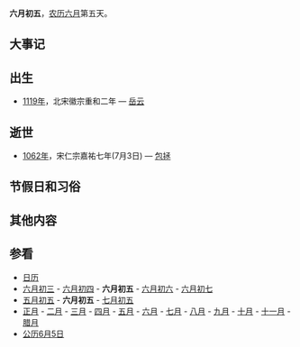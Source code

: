 {{Lunar06Calendar}}
'''六月初五'''，[[农历|农历]][[六月_(农历)|六月]]第五天。

==大事记==

==出生==
*[[1119年|1119年]]，北宋徽宗重和二年 — [[岳云|岳云]]

==逝世==
*[[1062年|1062年]]，宋仁宗嘉祐七年(7月3日) — [[包拯|包拯]]

==节假日和习俗==

==其他内容==

==参看==
*[[历史上的今天|日历]]
*[[六月初三|六月初三]] - [[六月初四|六月初四]] - '''六月初五''' - [[六月初六|六月初六]] - [[六月初七|六月初七]] 
*[[五月初五|五月初五]] - '''六月初五''' - [[七月初五|七月初五]]
*[[正月|正月]] - [[二月_(农历)|二月]] - [[三月_(农历)|三月]] - [[四月_(农历)|四月]] - [[五月_(农历)|五月]] - [[六月_(农历)|六月]] - [[七月_(农历)|七月]] - [[八月_(农历)|八月]] - [[九月_(农历)|九月]] - [[十月_(农历)|十月]] - [[十一月_(农历)|十一月]] - [[腊月|腊月]]
*[[公历|公历]][[6月5日|6月5日]]